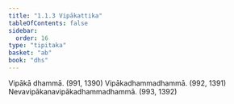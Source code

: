 ```yaml
---
title: "1.1.3 Vipākattika"
tableOfContents: false
sidebar:
  order: 16
type: "tipitaka"
basket: "ab"
book: "dhs"
---
```



<DynamicBreadcrumb />

<Division number="3" book="dhs" bookNo="29" page="1">

<Paragraph number="8" book="dhs">
Vipākā dhammā. (<Emphasis>991, 1390</Emphasis>)
</Paragraph>

<Paragraph number="9" book="dhs">
Vipākadhammadhammā. (<Emphasis>992, 1391</Emphasis>)
</Paragraph>

<Paragraph number="10" book="dhs">
Nevavipākanavipākadhammadhammā. (<Emphasis>993, 1392</Emphasis>)
</Paragraph>
</Division>